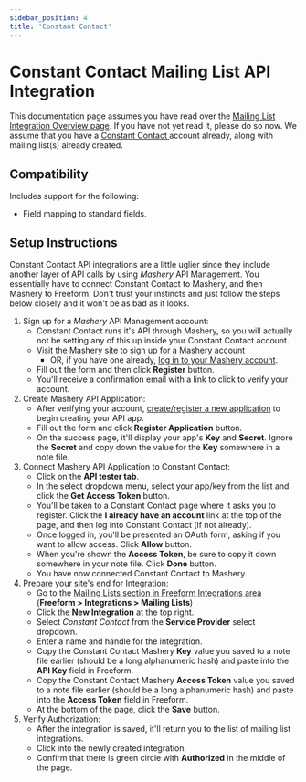 ```yaml
---
sidebar_position: 4
title: 'Constant Contact'
---
```


# Constant Contact Mailing List API Integration

This documentation page assumes you have read over the [Mailing List Integration Overview page](./index.mdx). If you have not yet read it, please do so now. We assume that you have a [Constant Contact ](http://constantcontact.com) account already, along with mailing list(s) already created.

## Compatibility

Includes support for the following:

- Field mapping to standard fields.

## Setup Instructions

Constant Contact API integrations are a little uglier since they include another layer of API calls by using _Mashery_ API Management. You essentially have to connect Constant Contact to Mashery, and then Mashery to Freeform. Don't trust your instincts and just follow the steps below closely and it won't be as bad as it looks.

1. Sign up for a _Mashery_ API Management account:
   - Constant Contact runs it's API through Mashery, so you will actually not be setting any of this up inside your Constant Contact account.
   - [Visit the Mashery site to sign up for a Mashery account](https://constantcontact.mashery.com/member/register)
     - OR, if you have one already, [log in to your Mashery account](https://constantcontact.mashery.com/login).
   - Fill out the form and then click **Register** button.
   - You'll receive a confirmation email with a link to click to verify your account.
2. Create Mashery API Application:
   - After verifying your account, [create/register a new application](https://constantcontact.mashery.com/apps/register) to begin creating your API app.
   - Fill out the form and click **Register Application** button.
   - On the success page, it'll display your app's **Key** and **Secret**. Ignore the **Secret** and copy down the value for the **Key** somewhere in a note file.
3. Connect Mashery API Application to Constant Contact:
   - Click on the **API tester tab**.
   - In the select dropdown menu, select your app/key from the list and click the **Get Access Token** button.
   - You'll be taken to a Constant Contact page where it asks you to register. Click the **I already have an account** link at the top of the page, and then log into Constant Contact (if not already).
   - Once logged in, you'll be presented an OAuth form, asking if you want to allow access. Click **Allow** button.
   - When you're shown the **Access Token**, be sure to copy it down somewhere in your note file. Click **Done** button.
   - You have now connected Constant Contact to Mashery.
4. Prepare your site's end for Integration:
   - Go to the [Mailing Lists section in Freeform Integrations area](./index.mdx) (**Freeform > Integrations > Mailing Lists**)
   - Click the **New Integration** at the top right.
   - Select _Constant Contact_ from the **Service Provider** select dropdown.
   - Enter a name and handle for the integration.
   - Copy the Constant Contact Mashery **Key** value you saved to a note file earlier (should be a long alphanumeric hash) and paste into the **API Key** field in Freeform.
   - Copy the Constant Contact Mashery **Access Token** value you saved to a note file earlier (should be a long alphanumeric hash) and paste into the **Access Token** field in Freeform.
   - At the bottom of the page, click the **Save** button.
5. Verify Authorization:
   - After the integration is saved, it'll return you to the list of mailing list integrations.
   - Click into the newly created integration.
   - Confirm that there is green circle with **Authorized** in the middle of the page.
